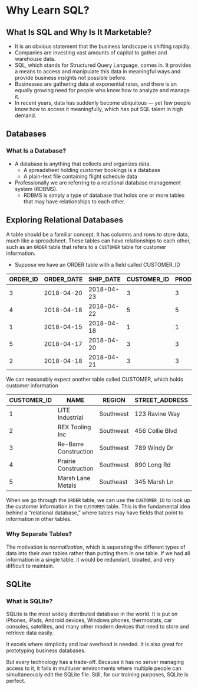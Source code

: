 # Why Learn SQL?
## What Is SQL and Why Is It Marketable?

- It is an obvious statement that the business landscape is shifting rapidly.
- Companies are investing vast amounts of capital to gather and warehouse data.
- SQL, which stands for Structured Query Language, comes in. It provides a means to access and manipulate this data in meaningful ways and provide business insights not possible before.
- Businesses are gathering data at exponential rates, and there is an equally growing need for people who know how to analyze and manage it.
- In recent years, data has suddenly become ubiquitous — yet few people know how to access it meaningfully, which has put SQL talent in high demand.

## Databases
### What Is a Database?

- A database is anything that collects and organizes data.
  - A spreadsheet holding customer bookings is a database
  - A plain-text file containing flight schedule data
- Professionally we are referring to a relational database management system (RDBMS).
  - RDBMS is simply a type of database that holds one or more tables that may have relationships to each other.

## Exploring Relational Databases

A table should be a familiar concept. It has columns and rows to store data, much like a spreadsheet. These tables can have relationships to each other, such as an `ORDER` table that refers to a `CUSTOMER` table for customer information.

- Suppose we have an ORDER table with a field called CUSTOMER_ID


| ORDER_ID | ORDER_DATE | SHIP_DATE  | CUSTOMER_ID | PRODUCT_ID | ORDER_QTY | SHIPPED |
|----------|------------|------------|-------------|------------|-----------|---------|
| 3        | 2018-04-20 | 2018-04-23 | 3           | 3          | 300       | false   |
| 4        | 2018-04-18 | 2018-04-22 | 5           | 5          | 375       | false   |
| 1        | 2018-04-15 | 2018-04-18 | 1           | 1          | 450       | false   |
| 5        | 2018-04-17 | 2018-04-20 | 3           | 3          | 500       | false   |
| 2        | 2018-04-18 | 2018-04-21 | 3           | 3          | 600       | false   |



We can reasonably expect another table called CUSTOMER, which holds customer information

| CUSTOMER_ID | NAME                  | REGION    | STREET_ADDRESS  | CITY     | STATE | ZIP   |
|-------------|-----------------------|-----------|-----------------|----------|-------|-------|
| 1           | LITE Industrial       | Southwest | 123 Ravine Way  | Irving   | TX    | 75014 |
| 2           | REX Tooling Inc       | Southwest | 456 Collie Blvd | Dallas   | TX    | 75201 |
| 3           | Re-Barre Construction | Southwest | 789 Windy Dr    | Irving   | TX    | 75032 |
| 4           | Prairie Construction  | Southwest | 890 Long Rd     | Moore    | OK    | 62104 |
| 5           | Marsh Lane Metals     | Southeast | 345 Marsh Ln    | Avondale | LA    | 79782 |



When we go through the `ORDER` table, we can use the `CUSTOMER_ID` to look up the customer information in the `CUSTOMER` table. This is the fundamental idea behind a “relational database,” where tables may have fields that point to information in other tables.



### Why Separate Tables?

The motivation is _normalization_, which is separating the different types of data into their own tables rather than putting them in one table. If we had all information in a single table, it would be redundant, bloated, and very difficult to maintain.


## SQLite
### What is SQLite?

SQLite is the most widely distributed database in the world. It is put on iPhones, iPads, Android devices, Windows phones, thermostats, car consoles, satellites, and many other modern devices that need to store and retrieve data easily.

It excels where simplicity and low overhead is needed. It is also great for prototyping business databases.

But every technology has a trade-off. Because it has no server managing access to it, it fails in multiuser environments where multiple people can simultaneously edit the SQLite file. Still, for our training purposes, SQLite is perfect.